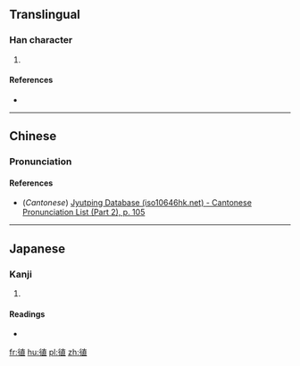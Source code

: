 ==Translingual==

===Han character===
{{Han char|rn=60|rad=彳|as=08|sn=11|four=|canj=竹人十月一 (HOJBM)|ids=⿰[[彳]][[直]]}}

# {{defn|Han|sort=彳08}}

====References====
* {{Han ref|kx=0368.170|dkj=10151|dj=0692.130|hdz=20827.030|uh=5F9D|ud=24477}}

----

==Chinese==
{{zh-forms}}

===Pronunciation===
{{zh-pron
|m=zhì
|c=zi3
|mc=
|oc=
|ma=
|cat=
}}

====References====
*(''Cantonese'') [http://www.iso10646hk.net/jp/document/download.jsp Jyutping Database (iso10646hk.net) - Cantonese Pronunciation List (Part 2), p. 105]

----

==Japanese==

===Kanji===
{{ja-kanji|grade=|rs=彳08}}

# {{defn|lang=ja|sort=彳08}}

====Readings====
* {{ja-readings|on=[[ち]] (chi), [[ちょく]] (choku), [[ちき]] (chiki)|kun=[[ほどこす]] (hodokosu), [[のぼる]] (noboru)}}

[[fr:徝]]
[[hu:徝]]
[[pl:徝]]
[[zh:徝]]